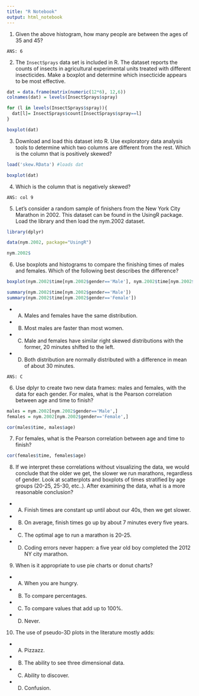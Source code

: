 ```yaml
---
title: "R Notebook"
output: html_notebook
---
```


1. Given the above histogram, how many people are between the ages of 35 and 45?

`ANS: 6`

2. The `InsectSprays` data set is included in R. The dataset reports the counts of insects in agricultural experimental units treated with different insecticides. Make a boxplot and determine which insecticide appears to be most effective.

```r
dat = data.frame(matrix(numeric(12*6), 12,6))
colnames(dat) = levels(InsectSprays$spray)

for (l in levels(InsectSprays$spray)){
  dat[l]= InsectSprays$count[InsectSprays$spray==l]
}

boxplot(dat)

```

3. Download and load this dataset into R. Use exploratory data analysis tools to determine which two columns are different from the rest. Which is the column that is positively skewed?

```r
load('skew.RData') #loads dat

boxplot(dat)
```

4. Which is the column that is negatively skewed?

`ANS: col 9`

5. Let’s consider a random sample of finishers from the New York City Marathon in 2002. This dataset can be found in the UsingR package. Load the library and then load the nym.2002 dataset.

```r
library(dplyr) 

data(nym.2002, package="UsingR")

nym.2002$
```

6. Use boxplots and histograms to compare the finishing times of males and females. Which of the following best describes the difference?

```r
boxplot(nym.2002$time[nym.2002$gender=='Male'], nym.2002$time[nym.2002$gender=='Female'], names = c('Male', 'Female'))

summary(nym.2002$time[nym.2002$gender=='Male'])
summary(nym.2002$time[nym.2002$gender=='Female'])
```


+ A) Males and females have the same distribution.
+ B) Most males are faster than most women.
+ C) Male and females have similar right skewed distributions with the former, 20 minutes shifted to the left.
+ D) Both distribution are normally distributed with a difference in mean of about 30 minutes.

`ANS: C`

6. Use dplyr to create two new data frames: males and females, with the data for each gender. For males, what is the Pearson correlation between age and time to finish?

```r
males = nym.2002[nym.2002$gender=='Male',]
females = nym.2002[nym.2002$gender=='Female',]

cor(males$time, males$age)
```


7. For females, what is the Pearson correlation between age and time to finish?
```r
cor(females$time, females$age)
```


8. If we interpret these correlations without visualizing the data, we would conclude that the older we get, the slower we run marathons, regardless of gender. Look at scatterplots and boxplots of times stratified by age groups (20-25, 25-30, etc..). After examining the data, what is a more reasonable conclusion?
+ A) Finish times are constant up until about our 40s, then we get slower.
+ B) On average, finish times go up by about 7 minutes every five years.
+ C) The optimal age to run a marathon is 20-25.
+ D) Coding errors never happen: a five year old boy completed the 2012 NY city marathon.
9. When is it appropriate to use pie charts or donut charts?
+ A) When you are hungry.
+ B) To compare percentages.
+ C) To compare values that add up to 100%.
+ D) Never.
10. The use of pseudo-3D plots in the literature mostly adds:
+ A) Pizzazz.
+ B) The ability to see three dimensional data.
+ C) Ability to discover.
+ D) Confusion.
